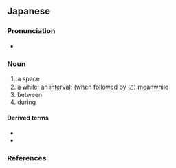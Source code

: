 ==Japanese==
{{ja-kanjitab|alt=間}}

===Pronunciation===
{{ja-pron|yomi=k|あいだ|acc=0|acc_ref=DJR,NHK}}
*{{audio|ja|LL-Q5287_(jpn)-Higa4-あいだ.wav|Audio}}

===Noun===
{{ja-noun|あいだ|hhira=あひだ}}

# a space
# a while; an [[interval]]; (when followed by [[に]]) [[meanwhile]]
# between
# during

====Derived terms====
* {{ja-r|この間|この あいだ}}
* {{ja-r|間中|あいだじゅう}}

===References===
<references/>